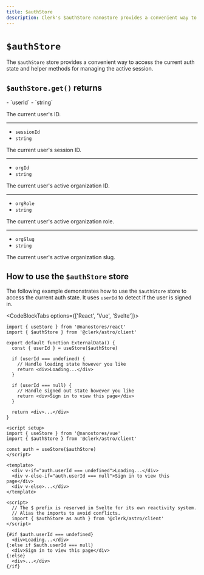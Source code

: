 ```yaml
---
title: $authStore
description: Clerk's $authStore nanostore provides a convenient way to access the current auth state and helper methods for managing the active session.
---
```


# `$authStore`

The `$authStore` store provides a convenient way to access the current auth state and helper methods for managing the active session.

## `$authStore.get()` returns

<Properties>
  - `userId`
  - `string`

  The current user's ID.

  ---

  - `sessionId`
  - `string`

  The current user's session ID.

  ---

  - `orgId`
  - `string`

  The current user's active organization ID.

  ---

  - `orgRole`
  - `string`

  The current user's active organization role.

  ---

  - `orgSlug`
  - `string`

  The current user's active organization slug.
</Properties>

## How to use the `$authStore` store

The following example demonstrates how to use the `$authStore` store to access the current auth state. It uses `userId` to detect if the user is signed in.

<CodeBlockTabs options={['React', 'Vue', 'Svelte']}>
  ```tsx {{ filename: 'components/external-data.tsx' }}
  import { useStore } from '@nanostores/react'
  import { $authStore } from '@clerk/astro/client'

  export default function ExternalData() {
    const { userId } = useStore($authStore)

    if (userId === undefined) {
      // Handle loading state however you like
      return <div>Loading...</div>
    }

    if (userId === null) {
      // Handle signed out state however you like
      return <div>Sign in to view this page</div>
    }

    return <div>...</div>
  }
  ```

  ```vue {{ filename: 'components/external-data.vue' }}
  <script setup>
  import { useStore } from '@nanostores/vue'
  import { $authStore } from '@clerk/astro/client'

  const auth = useStore($authStore)
  </script>

  <template>
    <div v-if="auth.userId === undefined">Loading...</div>
    <div v-else-if="auth.userId === null">Sign in to view this page</div>
    <div v-else>...</div>
  </template>
  ```

  ```svelte {{ filename: 'components/external-data.svelte' }}
  <script>
    // The $ prefix is reserved in Svelte for its own reactivity system.
    // Alias the imports to avoid conflicts.
    import { $authStore as auth } from '@clerk/astro/client'
  </script>

  {#if $auth.userId === undefined}
    <div>Loading...</div>
  {:else if $auth.userId === null}
    <div>Sign in to view this page</div>
  {:else}
    <div>...</div>
  {/if}
  ```
</CodeBlockTabs>
